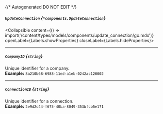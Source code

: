 {/* Autogenerated DO NOT EDIT  */}

##### `UpdateConnection` *{`*components.UpdateConnection`}*
<Collapsible content={() => import('/content/types/models/components/update_connection/go.mdx')} openLabel={Labels.showProperties} closeLabel={Labels.hideProperties}>
</Collapsible>

---
##### `CompanyID` *{`string`}*
Unique identifier for a company.
<br/>
**Example:** `8a210b68-6988-11ed-a1eb-0242ac120002`

---
##### `ConnectionID` *{`string`}*
Unique identifier for a connection.
<br/>
**Example:** `2e9d2c44-f675-40ba-8049-353bfcb5e171`


